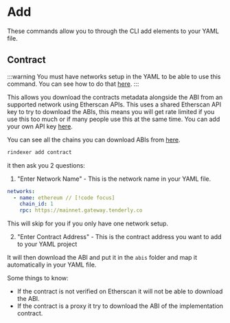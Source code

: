 # Add

These commands allow you to through the CLI add elements to your YAML file.

## Contract

:::warning
You must have networks setup in the YAML to be able to use this command. You can see how to do that [here](/docs/start-building/yaml-config/networks).
:::

This allows you download the contracts metadata alongside the ABI from an supported network using Etherscan APIs.
This uses a shared Etherscan API key to try to download the ABIs, this means you will get rate limited if you use this too much
or if many people use this at the same time. You can add your own API key [here](/docs/start-building/yaml-config/global#etherscan_api_key).

You can see all the chains you can download ABIs from [here](https://docs.etherscan.io/contract-verification/supported-chains).

```bash
rindexer add contract
```

it then ask you 2 questions:

1. "Enter Network Name" - This is the network name in your YAML file.

```yaml
networks:
  - name: ethereum // [!code focus]
    chain_id: 1
    rpc: https://mainnet.gateway.tenderly.co
```

This will skip for you if you only have one network setup.

2. "Enter Contract Address" - This is the contract address you want to add to your YAML project

It will then download the ABI and put it in the `abis` folder and map it automatically in your YAML file.

Some things to know:
- If the contract is not verified on Etherscan it will not be able to download the ABI.
- If the contract is a proxy it try to download the ABI of the implementation contract.


